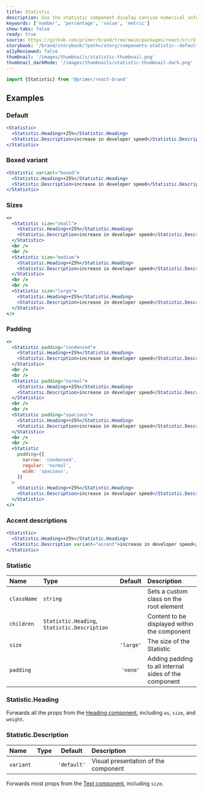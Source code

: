 ```yaml
---
title: Statistic
description: Use the statistic component display concise numerical information
keywords: ['number', 'percentage', 'value', 'metric']
show-tabs: false
ready: true
source: https://github.com/primer/brand/tree/main/packages/react/src/Statistic/Statistic.tsx
storybook: '/brand/storybook/?path=/story/components-statistic--default'
a11yReviewed: false
thumbnail: '/images/thumbnails/statistic-thumbnail.png'
thumbnail_darkMode: '/images/thumbnails/statistic-thumbnail-dark.png'
---
```



```js
import {Statistic} from '@primer/react-brand'
```

## Examples

### Default

```jsx live
<Statistic>
  <Statistic.Heading>+25%</Statistic.Heading>
  <Statistic.Description>increase in developer speed</Statistic.Description>
</Statistic>
```

### Boxed variant

```jsx live
<Statistic variant="boxed">
  <Statistic.Heading>+25%</Statistic.Heading>
  <Statistic.Description>increase in developer speed</Statistic.Description>
</Statistic>
```

### Sizes

```jsx live
<>
  <Statistic size="small">
    <Statistic.Heading>+25%</Statistic.Heading>
    <Statistic.Description>increase in developer speed</Statistic.Description>
  </Statistic>
  <br />
  <br />
  <Statistic size="medium">
    <Statistic.Heading>+25%</Statistic.Heading>
    <Statistic.Description>increase in developer speed</Statistic.Description>
  </Statistic>
  <br />
  <br />
  <Statistic size="large">
    <Statistic.Heading>+25%</Statistic.Heading>
    <Statistic.Description>increase in developer speed</Statistic.Description>
  </Statistic>
</>
```

### Padding

```jsx live
<>
  <Statistic padding="condensed">
    <Statistic.Heading>+25%</Statistic.Heading>
    <Statistic.Description>increase in developer speed</Statistic.Description>
  </Statistic>
  <br />
  <br />
  <Statistic padding="normal">
    <Statistic.Heading>+25%</Statistic.Heading>
    <Statistic.Description>increase in developer speed</Statistic.Description>
  </Statistic>
  <br />
  <br />
  <Statistic padding="spacious">
    <Statistic.Heading>+25%</Statistic.Heading>
    <Statistic.Description>increase in developer speed</Statistic.Description>
  </Statistic>
  <br />
  <br />
  <Statistic
    padding={{
      narrow: 'condensed',
      regular: 'normal',
      wide: 'spacious',
    }}
  >
    <Statistic.Heading>+25%</Statistic.Heading>
    <Statistic.Description>increase in developer speed</Statistic.Description>
  </Statistic>
</>
```

### Accent descriptions

```jsx live
<Statistic>
  <Statistic.Heading>+25%</Statistic.Heading>
  <Statistic.Description variant="accent">increase in developer speed</Statistic.Description>
</Statistic>
```

### Statistic

| Name        | Type                                         |  Default  | Description                                           |
| :---------- | :------------------------------------------- | :-------: | :---------------------------------------------------- |
| `className` | `string`                                     |           | Sets a custom class on the root element               |
| `children`  | `Statistic.Heading`, `Statistic.Description` |           | Content to be displayed within the component          |
| `size`      | <StatisticSizeProp />                        | `'large'` | The size of the Statistic                             |
| `padding`   | <StatisticPaddingProp />                     | `'none'`  | Adding padding to all internal sides of the component |

### Statistic.Heading

Forwards all the props from the [Heading component](/components/Heading), including `as`, `size`, and `weight`.

### Statistic.Description

| Name      | Type                                |   Default   | Description                          |
| :-------- | :---------------------------------- | :---------: | :----------------------------------- |
| `variant` | <StatisticDescriptionVariantProp /> | `'default'` | Visual presentation of the component |

Forwards most props from the [Text component](/components/Text), including `size`.
